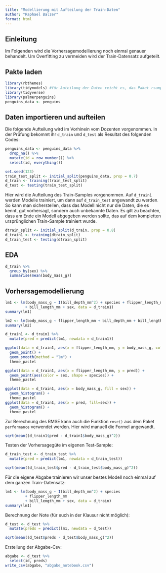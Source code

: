 ```yaml
---
title: "Modellierung mit Aufteilung der Train-Daten"
author: "Raphael Balzer"
format: html
---
```


## Einleitung

Im Folgenden wird die Vorhersagemodellierung noch einmal genauer behandelt. Um Overfitting zu vermeiden wird der Train-Datensatz aufgeteilt.

## Pakte laden

```r
library(rbthemes)
library(tidymodels) #für Auteilung der Daten reicht es, das Paket rsample zu laden
library(tidyverse)
library(palmerpenguins)
penguins_data <- penguins
```


## Daten importieren und aufteilen

Die folgende Aufteilung wird im Vorhinein vom Dozenten vorgenommen. In der Prüfung bekommt ihr `d_train` und `d_test` als Resultat des folgenden Codes:

```r
penguins_data <- penguins_data %>% 
  drop_na() %>% 
  mutate(id = row_number()) %>% 
  select(id, everything())

set.seed(123)
train_test_split <- initial_split(penguins_data, prop = 0.7)
d_train <- training(train_test_split)
d_test <- testing(train_test_split)
```

Hier wird die Aufteilung des Train-Samples vorgenommen. Auf `d_train1` werden Modelle trainiert, um dann auf `d_train_test` angewandt zu werden. So kann man sicherstellen, dass das Modell nicht nur die Daten, die es kennt, gut vorhersagt, sondern auch unbekannte Daten. Es gilt zu beachten, dass am Ende ein Modell abgegeben werden sollte, das auf dem kompletten ursprünglichen Train-Sample trainiert wurde.

```r
dtrain_split <- initial_split(d_train, prop = 0.8)
d_train1 <- training(dtrain_split)
d_train_test <- testing(dtrain_split)
```

## EDA

```r
d_train %>% 
  group_by(sex) %>%
  summarise(mean(body_mass_g))
```

## Vorhersagemodellierung

```r
lm1 <- lm(body_mass_g ~ I(bill_depth_mm^2) + species + flipper_length_mm
         + bill_length_mm + sex, data = d_train1)
summary(lm1)
```

```r
lm2 <- lm(body_mass_g ~ flipper_length_mm + bill_depth_mm + bill_length_mm + sex, data = d_train1)
summary(lm2)
```

```r
d_train1 <- d_train1 %>%
  mutate(pred = predict(lm1, newdata = d_train1))
```

```r
ggplot(data = d_train1, aes(x = flipper_length_mm, y = body_mass_g, color = sex)) +
  geom_point() +
  geom_smooth(method = "lm") +
  theme_pastel
```


```r
ggplot(data = d_train1, aes(x = flipper_length_mm, y = pred)) +
  geom_point(aes(color = sex, shape = species)) +
  theme_pastel
```

```r
ggplot(data = d_train1, aes(x = body_mass_g, fill = sex)) +
  geom_histogram() +
  theme_pastel
ggplot(data = d_train1, aes(x = pred, fill=sex)) +
  geom_histogram() +
  theme_pastel
```

Zur Berechnung des RMSE kann auch die Funktion `rmse()` aus dem Paket `performance` verwendet werden. Hier wird manuell die Formel angewandt.

```r
sqrt(mean((d_train1$pred - d_train1$body_mass_g)^2))
```

Testen der Vorhersagegüte im eigenen Test-Sample:

```r
d_train_test <- d_train_test %>%
  mutate(pred = predict(lm1, newdata = d_train_test))

sqrt(mean((d_train_test$pred - d_train_test$body_mass_g)^2))
```

Für die eigene Abgabe trainieren wir unser bestes Modell noch einmal auf dem ganzen Train-Datensatz:

```r
lm1 <- lm(body_mass_g ~ I(bill_depth_mm^2) + species 
         + flipper_length_mm
         + bill_length_mm + sex, data = d_train)
summary(lm1)
```

Berechnung der Note (für euch in der Klausur nicht möglich):

```r
d_test <- d_test %>%
  mutate(preds = predict(lm1, newdata = d_test))

sqrt(mean((d_test$preds - d_test$body_mass_g)^2))
```

Erstellung der Abgabe-Csv:

```r
abgabe <- d_test %>% 
  select(id, preds)
write_csv(abgabe, "abgabe_notebook.csv")
```

